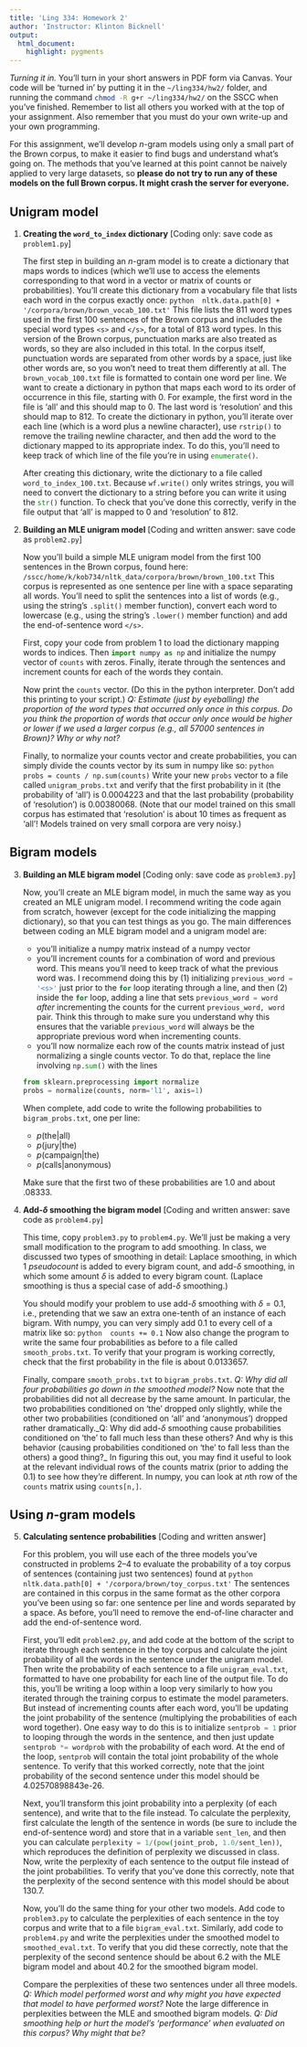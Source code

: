 ```yaml
---
title: 'Ling 334: Homework 2'
author: 'Instructor: Klinton Bicknell'
output:
  html_document:
    highlight: pygments
---
```


_Turning it in._ You'll turn in your short answers in PDF form via Canvas. Your code will be 'turned in' by putting it in the `~/ling334/hw2/` folder, and running the command `chmod -R g+r ~/ling334/hw2/`{.bash} on the SSCC when you've finished. Remember to list all others you worked with at the top of your assignment. Also remember that you must do your own write-up and your own programming.

For this assignment, we'll develop $n$-gram models using only a small part of the Brown corpus, to make it easier to find bugs and understand what's going on. The methods that you've learned at this point cannot be naively applied to very large datasets, so **please do not try to run any of these models on the full Brown corpus. It might crash the server for everyone.**

## Unigram model

1. **Creating the `word_to_index` dictionary** [Coding only: save code as `problem1.py`]
  
    The first step in building an $n$-gram model is to create a dictionary that maps words to indices (which we'll use to access the elements corresponding to that word in a vector or matrix of counts or probabilities). You'll create this dictionary from a vocabulary file that lists each word in the corpus exactly once:
    ```python
    nltk.data.path[0] + '/corpora/brown/brown_vocab_100.txt'
    ```
    This file lists the 811 word types used in the first 100 sentences of the Brown corpus and includes the special word types `<s>` and `</s>`, for a total of 813 word types. In this version of the Brown corpus, punctuation marks are also treated as words, so they are also included in this total. In the corpus itself, punctuation words are separated from other words by a space, just like other words are, so you won't need to treat them differently at all. The `brown_vocab_100.txt` file is formatted to contain one word per line. We want to create a dictionary in python that maps each word to its order of occurrence in this file, starting with 0. For example, the first word in the file is 'all' and this should map to 0. The last word is 'resolution' and this should map to 812. To create the dictionary in python, you'll iterate over each line (which is a word plus a newline character), use `rstrip()`{.python} to remove the trailing newline character, and then add the word to the dictionary mapped to its appropriate index. To do this, you'll need to keep track of which line of the file you're in using `enumerate()`{.python}.

    After creating this dictionary, write the dictionary to a file called `word_to_index_100.txt`. Because `wf.write()`{.python} only writes strings, you will need to convert the dictionary to a string before you can write it using the `str()`{.python} function. To check that you've done this correctly, verify in the file output that 'all' is mapped to 0 and 'resolution' to 812.

2. **Building an MLE unigram model** [Coding and written answer: save code as `problem2.py`]

    Now you'll build a simple MLE unigram model from the first 100 sentences in the Brown corpus, found here:
    ```
    /sscc/home/k/kob734/nltk_data/corpora/brown/brown_100.txt
    ```
    This corpus is represented as one sentence per line with a space separating all words. You'll need to split the sentences into a list of words (e.g., using the string's `.split()`{.python} member function), convert each word to lowercase (e.g., using the string's `.lower()`{.python} member function) and add the end-of-sentence word `</s>`.

    First, copy your code from problem 1 to load the dictionary mapping words to indices. Then `import numpy as np`{.python} and initialize the numpy vector of `counts` with zeros. Finally, iterate through the sentences and increment counts for each of the words they contain.

    Now print the `counts` vector. (Do this in the python interpreter. Don't add this printing to your script.) _Q: Estimate (just by eyeballing) the proportion of the word types that occurred only once in this corpus. Do you think the proportion of words that occur only once would be higher or lower if we used a larger corpus (e.g., all 57000 sentences in Brown)? Why or why not?_

    Finally, to normalize your counts vector and create probabilities, you can simply divide the counts vector by its sum in numpy like so:
    ```python
    probs = counts / np.sum(counts)
    ```
    Write your new `probs` vector to a file called `unigram_probs.txt` and verify that the first probability in it (the probability of 'all') is 0.0004223 and that the last probability (probability of 'resolution') is 0.00380068. (Note that our model trained on this small corpus has estimated that 'resolution' is about 10 times as frequent as 'all'! Models trained on very small corpora are very noisy.)

## Bigram models

3. **Building an MLE bigram model** [Coding only: save code as `problem3.py`]

    Now, you'll create an MLE bigram model, in much the same way as you created an MLE unigram model. I recommend writing the code again from scratch, however (except for the code initializing the mapping dictionary), so that you can test things as you go. The main differences between coding an MLE bigram model and a unigram model are:
    * you'll initialize a numpy matrix instead of a numpy vector
    * you'll increment counts for a combination of word and previous word. This means you'll need to keep track of what the previous word was. I recommend doing this by (1) initializing `previous_word = '<s>'`{.python} just prior to the `for`{.python} loop iterating through a line, and then (2) inside the `for`{.python} loop, adding a line that sets `previous_word = word`{.python} _after_ incrementing the counts for the current `previous_word, word` pair. Think this through to make sure you understand why this ensures that the variable `previous_word` will always be the appropriate previous word when incrementing counts.
    * you'll now normalize each row of the counts matrix instead of just normalizing a single counts vector. To do that, replace the line involving `np.sum()`{.python} with the lines
    ```python
    from sklearn.preprocessing import normalize
    probs = normalize(counts, norm='l1', axis=1)
    ```

    When complete, add code to write the following probabilities to `bigram_probs.txt`, one per line:
    * $p(\mbox{the} | \mbox{all})$
    * $p(\mbox{jury} | \mbox{the})$
    * $p(\mbox{campaign} | \mbox{the})$
    * $p(\mbox{calls} |  \mbox{anonymous})$
    
    Make sure that the first two of these probabilities are 1.0 and about .08333.

4. **Add-$\delta$ smoothing the bigram model** [Coding and written answer: save code as `problem4.py`]

    This time, copy `problem3.py` to `problem4.py`. We'll just be making a very small modification to the program to add smoothing. In class, we discussed two types of smoothing in detail: Laplace smoothing, in which 1 _pseudocount_ is added to every bigram count, and add-$\delta$ smoothing, in which some amount $\delta$ is added to every bigram count. (Laplace smoothing is thus a special case of add-$\delta$ smoothing.)

    You should modify your problem to use add-$\delta$ smoothing with $\delta=0.1$, i.e., pretending that we saw an extra one-tenth of an instance of each bigram. With numpy, you can very simply add 0.1 to every cell of a matrix like so:
    ```python
    counts += 0.1
    ```
    Now also change the program to write the same four probabilities as before to a file called `smooth_probs.txt`. To verify that your program is working correctly, check that the first probability in the file is about 0.0133657.

    Finally, compare `smooth_probs.txt` to `bigram_probs.txt`. _Q: Why did all four probabilities go down in the smoothed model?_ Now note that the probabilities did not all decrease by the same amount. In particular, the two probabilities conditioned on 'the' dropped only slightly, while the other two probabilities (conditioned on 'all' and 'anonymous') dropped rather dramatically._Q: Why did add-$\delta$ smoothing cause probabilities conditioned on 'the' to fall much less than these others? And why is this behavior (causing probabilities conditioned on 'the' to fall less than the others) a good thing?_ In figuring this out, you may find it useful to look at the relevant individual rows of the counts matrix (prior to adding the 0.1) to see how they're different. In numpy, you can look at $n$th row of the `counts` matrix using `counts[n,]`.

## Using $n$-gram models

5. **Calculating sentence probabilities** [Coding and written answer]

    For this problem, you will use each of the three models you've constructed in problems 2--4 to
evaluate the probability of a toy corpus of sentences (containing just two sentences) found at
    ```python
    nltk.data.path[0] + '/corpora/brown/toy_corpus.txt'
    ```
    The sentences are contained in this corpus in the same format as the other corpora you've been using so far: one sentence per line and words separated by a space. As before, you'll need to remove the end-of-line character and add the end-of-sentence word.

    First, you'll edit `problem2.py`, and add code at the bottom of the script to iterate through each sentence in the toy corpus and calculate the joint probability of all the words in the sentence under the unigram model. Then write the probability of each sentence to a file `unigram_eval.txt`, formatted to have one probability for each line of the output file. To do this, you'll be writing a loop within a loop very similarly to how you iterated through the training corpus to estimate the model parameters. But instead of incrementing counts after each word, you'll be updating the joint probability of the sentence (multiplying the probabilities of each word together). One easy way to do this is to initialize `sentprob = 1`{.python} prior to looping through the words in the sentence, and then just update `sentprob *= wordprob`{.python} with the probability of each word. At the end of the loop, `sentprob`{.python} will contain the total joint probability of the whole sentence. To verify that this worked correctly, note that the joint probability of the second sentence under this model should be 4.02570898843e-26.

    Next, you'll transform this joint probability into a perplexity (of each sentence), and write that to the file instead. To calculate the perplexity, first calculate the length of the sentence in words (be sure to include the end-of-sentence word) and store that in a variable `sent_len`{.python}, and then you can calculate `perplexity = 1/(pow(joint_prob, 1.0/sent_len))`{.python}, which reproduces the definition of perplexity we discussed in class. Now, write the perplexity of each sentence to the output file instead of the joint probabilities. To verify that you've done this correctly, note that the perplexity of the second sentence with this model should be about 130.7.

    Now, you'll do the same thing for your other two models. Add code to `problem3.py` to calculate the perplexities of each sentence in the toy corpus and write that to a file `bigram_eval.txt`. Similarly, add code to `problem4.py` and write the perplexities under the smoothed model to `smoothed_eval.txt`. To verify that you did these correctly, note that the perplexity of the second sentence should be about 6.2 with the MLE bigram model and about 40.2 for the smoothed bigram model.

    Compare the perplexities of these two sentences under all three models. _Q: Which model performed worst and why might you have expected that model to have performed worst?_ Note the large difference in perplexities between the MLE and smoothed bigram models. _Q: Did smoothing help or hurt the model's 'performance' when evaluated on this corpus? Why might that be?_
